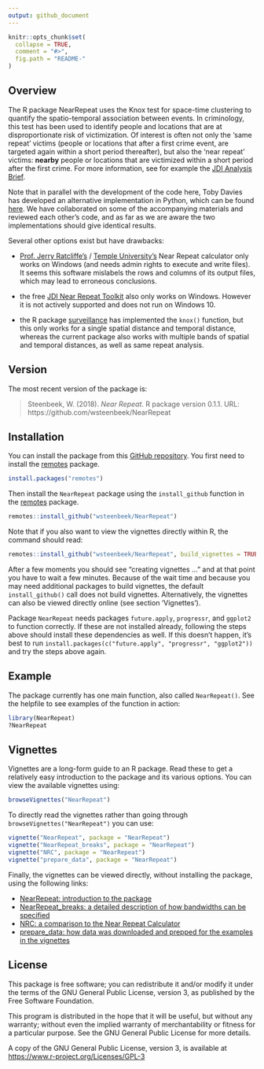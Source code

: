 ```yaml
---
output: github_document
---
```


<!-- README.md is generated from README.Rmd. Please edit that file -->

```r
knitr::opts_chunk$set(
  collapse = TRUE,
  comment = "#>",
  fig.path = "README-"
)
```


## Overview

The R package NearRepeat uses the Knox test for space-time clustering to quantify the spatio-temporal association between events. In criminology, this test has been used to identify people and locations that are at disproportionate risk of victimization. Of interest is often not only the 'same repeat' victims (people or locations that after a first crime event, are targeted again within a short period thereafter), but also the 'near repeat' victims: **nearby** people or locations that are victimized within a short period after the first crime. For more information, see for example the [JDI Analysis Brief](http://www.ucl.ac.uk/jdibrief/analysis/repeat_victimisation).

Note that in parallel with the development of the code here, Toby Davies has developed an alternative implementation in Python, which can be found [here](https://github.com/tobydavies/NearRepeat). We have collaborated on some of the accompanying materials and reviewed each other's code, and as far as we are aware the two implementations should give identical results.

Several other options exist but have drawbacks:

- [Prof. Jerry Ratcliffe's](http://www.jratcliffe.net/software/) / [Temple University's](http://www.cla.temple.edu/center-for-security-and-crime-science/projects/#near-repeat-calculator) Near Repeat calculator only works on Windows (and needs admin rights to execute and write files). It seems this software mislabels the rows and columns of its output files, which may lead to erroneous conclusions.

- the free [JDI Near Repeat Toolkit](http://www.ucl.ac.uk/jill-dando-institute/research/research-groups/geo-crime/near_repeat_toolkit) also only works on Windows. However it is not actively supported and does not run on Windows 10.

- the R package [surveillance](https://cran.r-project.org/package=surveillance) has implemented the `knox()` function, but this only works for a single spatial distance and temporal distance, whereas the current package also works with multiple bands of spatial and temporal distances, as well as same repeat analysis.


## Version

The most recent version of the package is:

> Steenbeek, W. (2018). *Near Repeat*. R package version 0.1.1. URL: https://github.com/wsteenbeek/NearRepeat


## Installation

You can install the package from this 
[GitHub repository](https://github.com/wsteenbeek/NearRepeat). You first need to
install the [remotes](https://CRAN.R-project.org/package=remotes) package.

```r
install.packages("remotes")
```

Then install the `NearRepeat` package using the `install_github` function in the
[remotes](https://CRAN.R-project.org/package=remotes) package.

```r
remotes::install_github("wsteenbeek/NearRepeat")
```

Note that if you also want to view the vignettes directly within R, the command should read:

```r
remotes::install_github("wsteenbeek/NearRepeat", build_vignettes = TRUE)
```

After a few moments you should see "creating vignettes ..." and at that point you have to wait a few minutes. Because of the wait time and because you may need additional packages to build vignettes, the default `install_github()` call does not build vignettes. Alternatively, the vignettes can also be viewed directly online (see section 'Vignettes').

Package `NearRepeat` needs packages `future.apply`, `progressr`, and `ggplot2` to function correctly. If these are not installed already, following the steps above should install these dependencies as well. If this doesn't happen, it's best to run `install.packages(c("future.apply", "progressr", "ggplot2"))` and try the steps above again.


## Example

The package currently has one main function, also called `NearRepeat()`. See the helpfile to see examples of the function in action:

```r
library(NearRepeat)
?NearRepeat
```


## Vignettes

Vignettes are a long-form guide to an R package. Read these to get a relatively easy introduction to the package and its various options. You can view the available vignettes using:

```r
browseVignettes("NearRepeat")
```

To directly read the vignettes rather than going through `browseVignettes("NearRepeat")` you can use:

```r
vignette("NearRepeat", package = "NearRepeat")
vignette("NearRepeat_breaks", package = "NearRepeat")
vignette("NRC", package = "NearRepeat")
vignette("prepare_data", package = "NearRepeat")
```

Finally, the vignettes can be viewed directly, without installing the package, using the following links:

- [NearRepeat: introduction to the package](http://htmlpreview.github.io/?https://github.com/wsteenbeek/NearRepeat/blob/master/doc/NearRepeat.html)
- [NearRepeat_breaks: a detailed description of how bandwidths can be specified](http://htmlpreview.github.io/?https://github.com/wsteenbeek/NearRepeat/blob/master/doc/NearRepeat_breaks.html)
- [NRC: a comparison to the Near Repeat Calculator](http://htmlpreview.github.io/?https://github.com/wsteenbeek/NearRepeat/blob/master/doc/NRC.html)
- [prepare_data: how data was downloaded and prepped for the examples in the vignettes](http://htmlpreview.github.io/?https://github.com/wsteenbeek/NearRepeat/blob/master/doc/prepare_data.html)


## License

This package is free software; you can redistribute it and/or modify it
under the terms of the GNU General Public License, version 3, as
published by the Free Software Foundation.

This program is distributed in the hope that it will be useful, but
without any warranty; without even the implied warranty of
merchantability or fitness for a particular purpose.  See the GNU
General Public License for more details.

A copy of the GNU General Public License, version 3, is available at
<https://www.r-project.org/Licenses/GPL-3>
